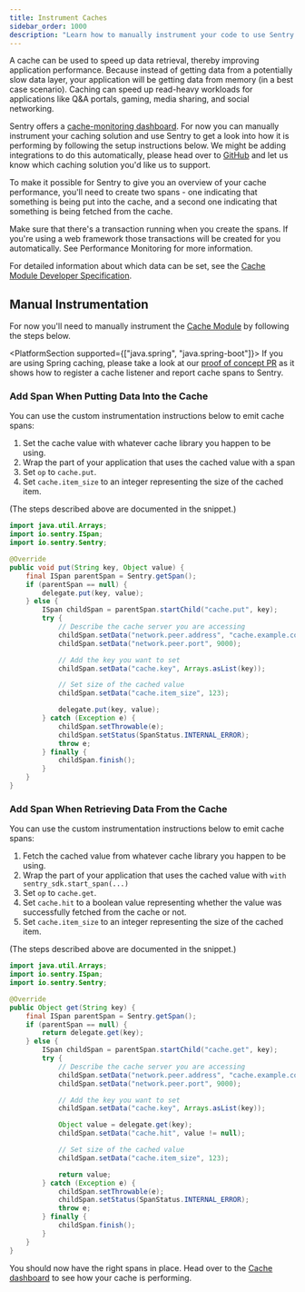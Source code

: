 ```yaml
---
title: Instrument Caches
sidebar_order: 1000
description: "Learn how to manually instrument your code to use Sentry's Caches module. "
---
```

A cache can be used to speed up data retrieval, thereby improving application performance. Because instead of getting data from a potentially slow data layer, your application will be getting data from memory (in a best case scenario). Caching can speed up read-heavy workloads for applications like Q&A portals, gaming, media sharing, and social networking.

Sentry offers a [cache-monitoring dashboard](https://sentry.io/orgredirect/organizations/:orgslug/insights/backend/caches/). For now you can manually instrument your caching solution and use Sentry to get a look into how it is performing by following the setup instructions below. We might be adding integrations to do this automatically, please head over to [GitHub](https://github.com/getsentry/sentry-java) and let us know which caching solution you'd like us to support.

To make it possible for Sentry to give you an overview of your cache performance, you'll need to create two spans - one indicating that something is being put into the cache, and a second one indicating that something is being fetched from the cache.

Make sure that there's a transaction running when you create the spans. If you're using a web framework those transactions will be created for you automatically. See <PlatformLink to="/performance/">Performance Monitoring</PlatformLink> for more information.

For detailed information about which data can be set, see the [Cache Module Developer Specification](https://develop.sentry.dev/sdk/performance/modules/caches/).

## Manual Instrumentation

For now you'll need to manually instrument the [Cache Module](https://sentry.io/orgredirect/organizations/:orgslug/insights/backend/caches/) by following the steps below.

<PlatformSection supported={["java.spring", "java.spring-boot"]}>
If you are using Spring caching, please take a look at our [proof of concept PR](https://github.com/getsentry/sentry-java/pull/3457) as it shows how to register a cache listener and report cache spans to Sentry.
</PlatformSection>

### Add Span When Putting Data Into the Cache

You can use the custom instrumentation instructions below to emit cache spans:

1. Set the cache value with whatever cache library you happen to be using.
2. Wrap the part of your application that uses the cached value with a span
3. Set `op` to `cache.put`.
4. Set `cache.item_size` to an integer representing the size of the cached item.

(The steps described above are documented in the snippet.)

```java
import java.util.Arrays;
import io.sentry.ISpan;
import io.sentry.Sentry;

@Override
public void put(String key, Object value) {
    final ISpan parentSpan = Sentry.getSpan();
    if (parentSpan == null) {
        delegate.put(key, value);
    } else {
        ISpan childSpan = parentSpan.startChild("cache.put", key);
        try {
            // Describe the cache server you are accessing
            childSpan.setData("network.peer.address", "cache.example.com/supercache");
            childSpan.setData("network.peer.port", 9000);

            // Add the key you want to set
            childSpan.setData("cache.key", Arrays.asList(key));

            // Set size of the cached value
            childSpan.setData("cache.item_size", 123);

            delegate.put(key, value);
        } catch (Exception e) {
            childSpan.setThrowable(e);
            childSpan.setStatus(SpanStatus.INTERNAL_ERROR);
            throw e;
        } finally {
            childSpan.finish();
        }
    }
}
```


### Add Span When Retrieving Data From the Cache

You can use the custom instrumentation instructions below to emit cache spans:

1. Fetch the cached value from whatever cache library you happen to be using.
2. Wrap the part of your application that uses the cached value with  `with sentry_sdk.start_span(...)`
3. Set `op` to `cache.get`.
4. Set `cache.hit` to a boolean value representing whether the value was successfully fetched from the cache or not.
5. Set `cache.item_size` to an integer representing the size of the cached item.

(The steps described above are documented in the snippet.)

```java
import java.util.Arrays;
import io.sentry.ISpan;
import io.sentry.Sentry;

@Override
public Object get(String key) {
    final ISpan parentSpan = Sentry.getSpan();
    if (parentSpan == null) {
        return delegate.get(key);
    } else {
        ISpan childSpan = parentSpan.startChild("cache.get", key);
        try {
            // Describe the cache server you are accessing
            childSpan.setData("network.peer.address", "cache.example.com/supercache");
            childSpan.setData("network.peer.port", 9000);

            // Add the key you want to set
            childSpan.setData("cache.key", Arrays.asList(key));

            Object value = delegate.get(key);
            childSpan.setData("cache.hit", value != null);

            // Set size of the cached value
            childSpan.setData("cache.item_size", 123);

            return value;
        } catch (Exception e) {
            childSpan.setThrowable(e);
            childSpan.setStatus(SpanStatus.INTERNAL_ERROR);
            throw e;
        } finally {
            childSpan.finish();
        }
    }
}
```

You should now have the right spans in place. Head over to the [Cache dashboard](https://sentry.io/orgredirect/organizations/:orgslug/insights/caches/) to see how your cache is performing.
